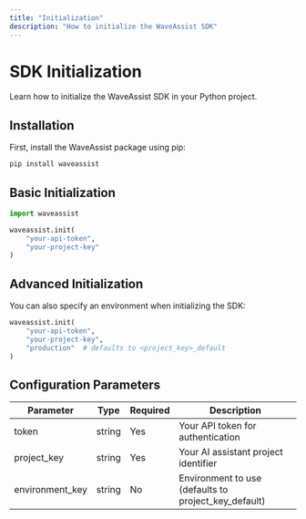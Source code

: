 ```yaml
---
title: "Initialization"
description: "How to initialize the WaveAssist SDK"
---
```


# SDK Initialization

Learn how to initialize the WaveAssist SDK in your Python project.

## Installation

First, install the WaveAssist package using pip:

```bash
pip install waveassist
```

## Basic Initialization

```python
import waveassist

waveassist.init(
    "your-api-token",
    "your-project-key"
)
```

## Advanced Initialization

You can also specify an environment when initializing the SDK:

```python
waveassist.init(
    "your-api-token",
    "your-project-key",
    "production"  # defaults to <project_key>_default
)
```

## Configuration Parameters

| Parameter       | Type   | Required | Description                                          |
| --------------- | ------ | -------- | ---------------------------------------------------- |
| token           | string | Yes      | Your API token for authentication                    |
| project_key     | string | Yes      | Your AI assistant project identifier                 |
| environment_key | string | No       | Environment to use (defaults to project_key_default) |
